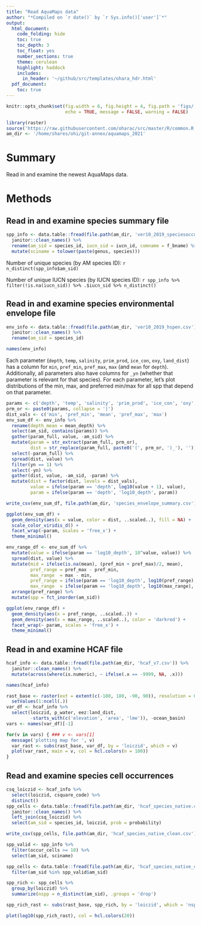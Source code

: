 ```yaml
---
title: "Read AquaMaps data"
author: "*Compiled on `r date()` by `r Sys.info()['user']`*"
output: 
  html_document:
    code_folding: hide
    toc: true
    toc_depth: 3
    toc_float: yes
    number_sections: true
    theme: cerulean
    highlight: haddock
    includes: 
      in_header: '~/github/src/templates/ohara_hdr.html'
  pdf_document:
    toc: true
---
```


``` r

knitr::opts_chunk$set(fig.width = 6, fig.height = 4, fig.path = 'figs/',
                      echo = TRUE, message = FALSE, warning = FALSE)

library(raster)
source('https://raw.githubusercontent.com/oharac/src/master/R/common.R')
am_dir <- '/home/shares/ohi/git-annex/aquamaps_2021'
```

# Summary

Read in and examine the newest AquaMaps data.

# Methods

## Read in and examine species summary file

```r
spp_info <- data.table::fread(file.path(am_dir, 'ver10_2019_speciesoccursum_iucn.csv')) %>%
  janitor::clean_names() %>%
  rename(am_sid = species_id, iucn_sid = iucn_id, comname = f_bname) %>%
  mutate(sciname = tolower(paste(genus, species)))
```
Number of unique species (by AM species ID): `r n_distinct(spp_info$am_sid)`

Number of unique IUCN species (by IUCN species ID): `r spp_info %>% filter(!is.na(iucn_sid)) %>% .$iucn_sid %>% n_distinct()`

## Read in and examine species environmental envelope file

```r
env_info <- data.table::fread(file.path(am_dir, 'ver10_2019_hspen.csv')) %>%
  janitor::clean_names() %>%
  rename(am_sid = species_id)

names(env_info)
```

Each parameter (`depth`, `temp`, `salinity`, `prim_prod`, `ice_con`, `oxy`, `land_dist`) has a column for `min`, `pref_min`, `pref_max`, `max` (and `mean` for `depth`).  Additionally, all parameters also have columns for `_yn` (whether that parameter is relevant for that species). 
For each parameter, let's plot distributions of the min, max, and preferred min/max for all spp that depend on that parameter.

```r
params <- c('depth', 'temp', 'salinity', 'prim_prod', 'ice_con', 'oxy', 'land_dist')
prm_or <- paste0(params, collapse = '|')
dist_vals <- c('min', 'pref_min', 'mean', 'pref_max', 'max')
env_sum_df <- env_info %>%
  rename(depth_mean = mean_depth) %>%
  select(am_sid, contains(params)) %>%
  gather(param_full, value, -am_sid) %>%
  mutate(param = str_extract(param_full, prm_or),
         dist = str_replace(param_full, paste0('(', prm_or, ')_'), '')) %>%
  select(-param_full) %>%
  spread(dist, value) %>%
  filter(yn == 1) %>%
  select(-yn) %>%
  gather(dist, value, -am_sid, -param) %>%
  mutate(dist = factor(dist, levels = dist_vals),
         value = ifelse(param == 'depth', log10(value + 1), value),
         param = ifelse(param == 'depth', 'log10_depth', param))

write_csv(env_sum_df, file.path(am_dir, 'species_envelope_summary.csv'))

ggplot(env_sum_df) +
  geom_density(aes(x = value, color = dist, ..scaled..), fill = NA) +
  scale_color_viridis_d() +
  facet_wrap(~param, scales = 'free_x') +
  theme_minimal()
```

``` r
env_range_df <- env_sum_df %>%
  mutate(value = ifelse(param == 'log10_depth', 10^value, value)) %>%
  spread(dist, value) %>%
  mutate(mid = ifelse(is.na(mean), (pref_min + pref_max)/2, mean),
         pref_range = pref_max - pref_min,
         max_range  = max - min,
         pref_range = ifelse(param == 'log10_depth', log10(pref_range), pref_range),
         max_range  = ifelse(param == 'log10_depth', log10(max_range), max_range)) %>%
  arrange(pref_range) %>%
  mutate(spp = fct_inorder(am_sid))

ggplot(env_range_df) +
  geom_density(aes(x = pref_range, ..scaled..)) +
  geom_density(aes(x = max_range, ..scaled..), color = 'darkred') +
  facet_wrap(~ param, scales = 'free_x') +
  theme_minimal()
```

## Read in and examine HCAF file

```r
hcaf_info <- data.table::fread(file.path(am_dir, 'hcaf_v7.csv')) %>%
  janitor::clean_names() %>%
  mutate(across(where(is.numeric), ~ ifelse(.x == -9999, NA, .x)))

names(hcaf_info)
```

``` r
rast_base <- raster(ext = extent(c(-180, 180, -90, 90)), resolution = 0.5, crs = '+init=epsg:4326') %>%
  setValues(1:ncell(.))
var_df <- hcaf_info %>%
  select(loiczid, p_water, eez:land_dist, 
         -starts_with(c('elevation', 'area', 'lme')), -ocean_basin)
vars <- names(var_df)[-1]

for(v in vars) { ### v <- vars[1]
  message('plotting map for ', v)
  var_rast <- subs(rast_base, var_df, by = 'loiczid', which = v)
  plot(var_rast, main = v, col = hcl.colors(n = 100))
}
```

## Read and examine species cell occurrences

```r
csq_loiczid <- hcaf_info %>%
  select(loiczid, csquare_code) %>%
  distinct()
spp_cells <- data.table::fread(file.path(am_dir, 'hcaf_species_native.csv')) %>%
  janitor::clean_names() %>%
  left_join(csq_loiczid) %>%
  select(am_sid = species_id, loiczid, prob = probability)

write_csv(spp_cells, file.path(am_dir, 'hcaf_species_native_clean.csv'))

```

```r
spp_valid <- spp_info %>%
  filter(occur_cells >= 10) %>%
  select(am_sid, sciname)

spp_cells <- data.table::fread(file.path(am_dir, 'hcaf_species_native_clean.csv')) %>%
  filter(am_sid %in% spp_valid$am_sid)

spp_rich <- spp_cells %>%
  group_by(loiczid) %>%
  summarize(nspp = n_distinct(am_sid), .groups = 'drop')

spp_rich_rast <- subs(rast_base, spp_rich, by = 'loiczid', which = 'nspp')

plot(log10(spp_rich_rast), col = hcl.colors(20))

```


